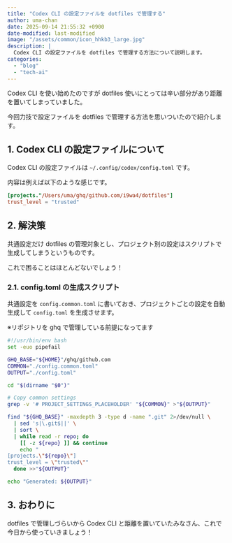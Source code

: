 ```yaml
---
title: "Codex CLI の設定ファイルを dotfiles で管理する"
author: uma-chan
date: 2025-09-14 21:55:32 +0900
date-modified: last-modified
image: "/assets/common/icon_hhkb3_large.jpg"
description: |
  Codex CLI の設定ファイルを dotfiles で管理する方法について説明します。
categories:
  - "blog"
  - "tech-ai"
---
```


Codex CLI を使い始めたのですが dotfiles 使いにとっては辛い部分があり距離を置いてしまっていました。

今回力技で設定ファイルを dotfiles で管理する方法を思いついたので紹介します。

## 1. Codex CLI の設定ファイルについて

Codex CLI の設定ファイルは `~/.config/codex/config.toml` です。

内容は例えば以下のような感じです。

```.toml
[projects."/Users/uma/ghq/github.com/i9wa4/dotfiles"]
trust_level = "trusted"
```

## 2. 解決策

共通設定だけ dotfiles の管理対象とし、プロジェクト別の設定はスクリプトで生成してしまうというものです。

これで困ることはほとんどないでしょう！

### 2.1. config.toml の生成スクリプト

共通設定を `config.common.toml` に書いておき、プロジェクトごとの設定を自動生成して `config.toml` を生成させます。

※リポジトリを ghq で管理している前提になってます

```.sh
#!/usr/bin/env bash
set -euo pipefail

GHQ_BASE="${HOME}"/ghq/github.com
COMMON="./config.common.toml"
OUTPUT="./config.toml"

cd "$(dirname "$0")"

# Copy common settings
grep -v '# PROJECT_SETTINGS_PLACEHOLDER' "${COMMON}" >"${OUTPUT}"

find "${GHQ_BASE}" -maxdepth 3 -type d -name ".git" 2>/dev/null \
  | sed 's|\.git$||' \
  | sort \
  | while read -r repo; do
    [[ -z ${repo} ]] && continue
    echo "
[projects.\"${repo}\"]
trust_level = \"trusted\""
  done >>"${OUTPUT}"

echo "Generated: ${OUTPUT}"
```

## 3. おわりに

dotfiles で管理しづらいから Codex CLI と距離を置いていたみなさん、これで今日から使っていきましょう！
